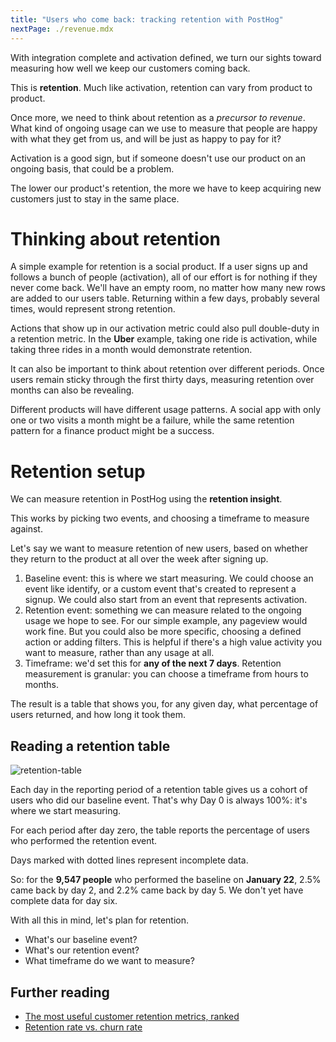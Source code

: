 ```yaml
---
title: "Users who come back: tracking retention with PostHog"
nextPage: ./revenue.mdx
---
```



<AnalyticsPlannerTip />

With integration complete and activation defined, we turn our sights toward measuring how well we keep our customers coming back.

This is **retention**. Much like activation, retention can vary from product to product.

Once more, we need to think about retention as a *precursor to revenue*. What kind of ongoing usage can we use to measure that people are happy with what they get from us, and will be just as happy to pay for it?

Activation is a good sign, but if someone doesn't use our product on an ongoing basis, that could be a problem.

The lower our product's retention, the more we have to keep acquiring new customers just to stay in the same place.

# Thinking about retention

A simple example for retention is a social product. If a user signs up and follows a bunch of people (activation), all of our effort is for nothing if they never come back. We'll have an empty room, no matter how many new rows are added to our users table. Returning within a few days, probably several times, would represent strong retention.

Actions that show up in our activation metric could also pull double-duty in a retention metric. In the **Uber** example, taking one ride is activation, while taking three rides in a month would demonstrate retention.

It can also be important to think about retention over different periods. Once users remain sticky through the first thirty days, measuring retention over months can also be revealing.

Different products will have different usage patterns. A social app with only one or two visits a month might be a failure, while the same retention pattern for a finance product might be a success.

# Retention setup

We can measure retention in PostHog using the **retention insight**.

This works by picking two events, and choosing a timeframe to measure against.

Let's say we want to measure retention of new users, based on whether they return to the product at all over the week after signing up.

1. Baseline event: this is where we start measuring. We could choose an event like identify, or a custom event that's created to represent a signup. We could also start from an event that represents activation.  
2. Retention event: something we can measure related to the ongoing usage we hope to see. For our simple example, any pageview would work fine. But you could also be more specific, choosing a defined action or adding filters. This is helpful if there's a high value activity you want to measure, rather than any usage at all.  
3. Timeframe: we'd set this for **any of the next 7 days**. Retention measurement is granular: you can choose a timeframe from hours to months.

The result is a table that shows you, for any given day, what percentage of users returned, and how long it took them.

## Reading a retention table

![retention-table](https://res.cloudinary.com/dmukukwp6/image/upload/retention_table_b30036a469.png)

Each day in the reporting period of a retention table gives us a cohort of users who did our baseline event. That's why Day 0 is always 100%: it's where we start measuring.

For each period after day zero, the table reports the percentage of users who performed the retention event.

Days marked with dotted lines represent incomplete data.

So: for the **9,547 people** who performed the baseline on **January 22**, 2.5% came back by day 2, and 2.2% came back by day 5\. We don't yet have complete data for day six.

<Admonition icon="IconPencil" title="Retention planning">

With all this in mind, let's plan for retention.

- What's our baseline event?
- What's our retention event?
- What timeframe do we want to measure?

</Admonition>

## Further reading

- [The most useful customer retention metrics, ranked](/product-engineers/customer-retention-metrics)
- [Retention rate vs. churn rate](/product-engineers/churn-rate-vs-retention-rate)